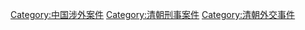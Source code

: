 [[Category:中国涉外案件|Category:中国涉外案件]]
[[Category:清朝刑事案件|Category:清朝刑事案件]]
[[Category:清朝外交事件|Category:清朝外交事件]]